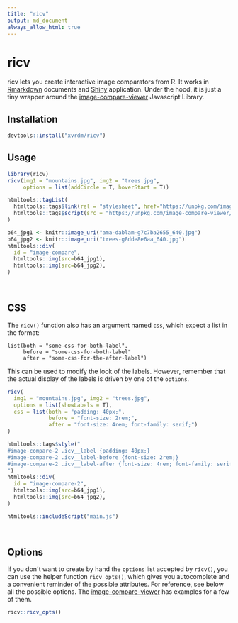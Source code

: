 ```yaml
---
title: "ricv"
output: md_document
always_allow_html: true
---
```


# ricv

ricv lets you create interactive image comparators from R. It works in [Rmarkdown](https://rmarkdown.rstudio.com/) documents and [Shiny](https://shiny.rstudio.com/) application. Under the hood, it is just a tiny wrapper around the [image-compare-viewer](https://github.com/kylewetton/image-compare-viewer/) Javascript Library.

## Installation

```r
devtools::install("xvrdm/ricv")
```

## Usage

```r
library(ricv)
ricv(img1 = "mountains.jpg", img2 = "trees.jpg",
     options = list(addCircle = T, hoverStart = T))
```

```r
htmltools::tagList(
  htmltools::tags$link(rel = "stylesheet", href="https://unpkg.com/image-compare-viewer/dist/image-compare-viewer.min.css"),
  htmltools::tags$script(src = "https://unpkg.com/image-compare-viewer/dist/image-compare-viewer.min.js")
)
```

```r
b64_jpg1 <- knitr::image_uri("ama-dablam-g7c7ba2655_640.jpg")
b64_jpg2 <- knitr::image_uri("trees-g8dde8e6aa_640.jpg")
htmltools::div(
  id = "image-compare",
  htmltools::img(src=b64_jpg1),
  htmltools::img(src=b64_jpg2),
)
```

<br />

## CSS

The `ricv()` function also has an argument named `css`, which expect a list in the format:

```
list(both = "some-css-for-both-label",
     before = "some-css-for-both-label"
     after = "some-css-for-the-after-label")
```

This can be used to modify the look of the labels. However, remember that the actual display of the labels is driven by one of the `options`.

```r
ricv(
  img1 = "mountains.jpg", img2 = "trees.jpg",
  options = list(showLabels = T),
  css = list(both = "padding: 40px;", 
             before = "font-size: 2rem;", 
             after = "font-size: 4rem; font-family: serif;")
)
```

```r
htmltools::tags$style("
#image-compare-2 .icv__label {padding: 40px;}
#image-compare-2 .icv__label-before {font-size: 2rem;}
#image-compare-2 .icv__label-after {font-size: 4rem; font-family: serif;}
")
htmltools::div(
  id = "image-compare-2",
  htmltools::img(src=b64_jpg1),
  htmltools::img(src=b64_jpg2),
)
```
```r
htmltools::includeScript("main.js")
```

<br />

## Options

If you don´t want to create by hand the `options` list accepted by `ricv()`, you can use the helper function `ricv_opts()`, which gives you autocomplete and a convenient reminder of the possible attributes. For reference, see below all the possible options. The [image-compare-viewer](https://github.com/kylewetton/image-compare-viewer/) has examples for a few of them.

```r
ricv::ricv_opts()
```
